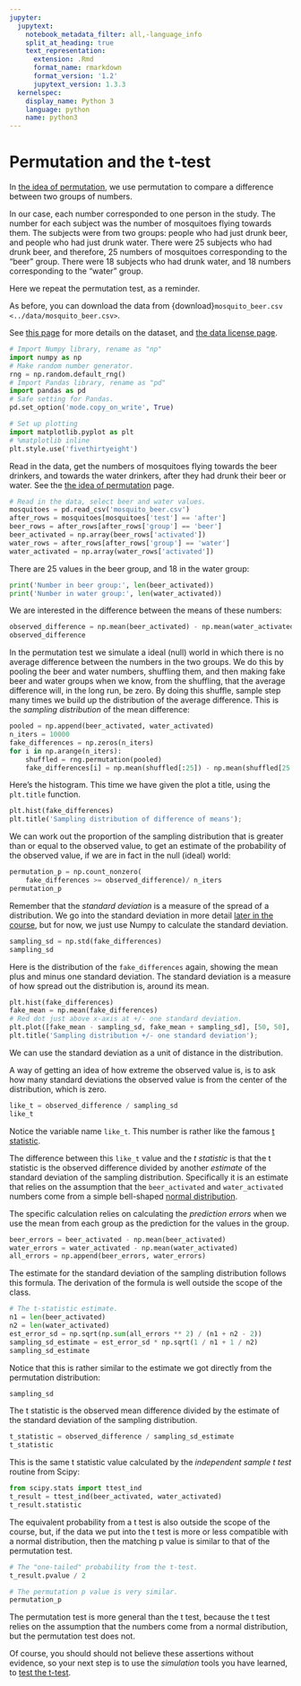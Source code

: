 ```yaml
---
jupyter:
  jupytext:
    notebook_metadata_filter: all,-language_info
    split_at_heading: true
    text_representation:
      extension: .Rmd
      format_name: rmarkdown
      format_version: '1.2'
      jupytext_version: 1.3.3
  kernelspec:
    display_name: Python 3
    language: python
    name: python3
---
```


# Permutation and the t-test

In [the idea of permutation](permutation_idea),
we use permutation to compare a difference between two groups of numbers.

In our case, each number corresponded to one person in the study.  The number
for each subject was the number of mosquitoes flying towards them. The subjects
were from two groups: people who had just drunk beer, and people who had just
drunk water.   There were 25 subjects who had drunk beer, and therefore, 25
numbers of mosquitoes corresponding to the "beer" group.  There were 18
subjects who had drunk water, and 18 numbers corresponding to the "water" group.

Here we repeat the permutation test, as a reminder.

As before, you can download the data from
{download}`mosquito_beer.csv <../data/mosquito_beer.csv>`.

See [this
page](https://github.com/matthew-brett/datasets/tree/master/mosquito_beer)
for more details on the dataset, and [the data license
page](../data/LICENSE).


```python
# Import Numpy library, rename as "np"
import numpy as np
# Make random number generator.
rng = np.random.default_rng()
# Import Pandas library, rename as "pd"
import pandas as pd
# Safe setting for Pandas.
pd.set_option('mode.copy_on_write', True)

# Set up plotting
import matplotlib.pyplot as plt
# %matplotlib inline
plt.style.use('fivethirtyeight')
```

Read in the data, get the numbers of mosquitoes flying towards the beer
drinkers, and towards the water drinkers, after they had drunk their beer or
water.  See the [the idea of permutation](permutation_idea) page.

```python
# Read in the data, select beer and water values.
mosquitoes = pd.read_csv('mosquito_beer.csv')
after_rows = mosquitoes[mosquitoes['test'] == 'after']
beer_rows = after_rows[after_rows['group'] == 'beer']
beer_activated = np.array(beer_rows['activated'])
water_rows = after_rows[after_rows['group'] == 'water']
water_activated = np.array(water_rows['activated'])
```

There are 25 values in the beer group, and 18 in the water group:

```python
print('Number in beer group:', len(beer_activated))
print('Number in water group:', len(water_activated))
```

We are interested in the difference between the means of these numbers:

```python
observed_difference = np.mean(beer_activated) - np.mean(water_activated)
observed_difference
```

In the permutation test we simulate a ideal (null) world in which there is no
average difference between the numbers in the two groups.  We do this by
pooling the beer and water numbers, shuffling them, and then making fake beer
and water groups when we know, from the shuffling, that the average difference
will, in the long run, be zero.  By doing this shuffle, sample step many times
we build up the distribution of the average difference.  This is the *sampling
distribution* of the mean difference:

```python
pooled = np.append(beer_activated, water_activated)
n_iters = 10000
fake_differences = np.zeros(n_iters)
for i in np.arange(n_iters):
    shuffled = rng.permutation(pooled)
    fake_differences[i] = np.mean(shuffled[:25]) - np.mean(shuffled[25:])
```

Here's the histogram.   This time we have given the plot a title, using the
`plt.title` function.

```python
plt.hist(fake_differences)
plt.title('Sampling distribution of difference of means');
```

We can work out the proportion of the sampling distribution that is greater
than or equal to the observed value, to get an estimate of the probability of
the observed value, if we are in fact in the null (ideal) world:

```python
permutation_p = np.count_nonzero(
    fake_differences >= observed_difference)/ n_iters
permutation_p
```

Remember that the *standard deviation* is a measure of the spread of a
distribution.  We go into the standard deviation in more detail [later in the
course](../mean-slopes/standard_scores), but for now, we just use Numpy to
calculate the standard deviation.

```python
sampling_sd = np.std(fake_differences)
sampling_sd
```

Here is the distribution of the `fake_differences` again, showing the mean plus
and minus one standard deviation.  The standard deviation is a measure of how
spread out the distribution is, around its mean.

```python
plt.hist(fake_differences)
fake_mean = np.mean(fake_differences)
# Red dot just above x-axis at +/- one standard deviation.
plt.plot([fake_mean - sampling_sd, fake_mean + sampling_sd], [50, 50], 'or')
plt.title('Sampling distribution +/- one standard deviation');
```

We can use the standard deviation as a unit of distance in the distribution.

A way of getting an idea of how extreme the observed value is, is to ask how
many standard deviations the observed value is from the center of the
distribution, which is zero.

```python
like_t = observed_difference / sampling_sd
like_t
```

Notice the variable name `like_t`.  This number is rather like the famous [t
statistic](https://en.wikipedia.org/wiki/T-statistic).

The difference between this `like_t` value and the *t statistic* is that the t
statistic is the observed difference divided by another *estimate* of the
standard deviation of the sampling distribution.  Specifically it is an
estimate that relies on the assumption that the `beer_activated` and
`water_activated` numbers come from a simple bell-shaped [normal
distribution](https://en.wikipedia.org/wiki/Normal_distribution).

The specific calculation relies on calculating the *prediction errors* when we
use the mean from each group as the prediction for the values in the group.

```python
beer_errors = beer_activated - np.mean(beer_activated)
water_errors = water_activated - np.mean(water_activated)
all_errors = np.append(beer_errors, water_errors)
```

The estimate for the standard deviation of the sampling distribution follows
this formula.  The derivation of the formula is well outside the scope of the
class.

```python
# The t-statistic estimate.
n1 = len(beer_activated)
n2 = len(water_activated)
est_error_sd = np.sqrt(np.sum(all_errors ** 2) / (n1 + n2 - 2))
sampling_sd_estimate = est_error_sd * np.sqrt(1 / n1 + 1 / n2)
sampling_sd_estimate
```

Notice that this is rather similar to the estimate we got directly from the
permutation distribution:

```python
sampling_sd
```

The t statistic is the observed mean difference divided by the estimate of the
standard deviation of the sampling distribution.

```python
t_statistic = observed_difference / sampling_sd_estimate
t_statistic
```

This is the same t statistic value calculated by the *independent sample t
test* routine from Scipy:

```python
from scipy.stats import ttest_ind
t_result = ttest_ind(beer_activated, water_activated)
t_result.statistic
```

The equivalent probability from a t test is also outside the scope of the
course, but, if the data we put into the t test is more or less compatible with
a normal distribution, then the matching p value is similar to that of the
permutation test.

```python
# The "one-tailed" probability from the t-test.
t_result.pvalue / 2
```

```python
# The permutation p value is very similar.
permutation_p
```

The permutation test is more general than the t test, because the t test relies
on the assumption that the numbers come from a normal distribution, but the
permutation test does not.

Of course, you should should not believe these assertions without evidence, so
your next step is to use the *simulation* tools you have learned, to [test the
t-test](testing_t).
